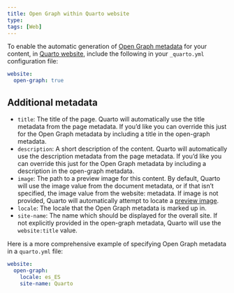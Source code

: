 ---
title: Open Graph within Quarto website
type:
tags: [Web]
---

To enable the automatic generation of [Open Graph metadata](open-graph.qmd) for
your content, in [Quarto website](quarto-website.qmd), include the following in
your `_quarto.yml` configuration file:

```{yaml}
website:
  open-graph: true
```

## Additional metadata

- `title`: The title of the page. Quarto will automatically use the title
  metadata from the page metadata. If you’d like you can override this just for
  the Open Graph metadata by including a title in the open-graph metadata.
- `description`: A short description of the content. Quarto will automatically
  use the description metadata from the page metadata. If you’d like you can
  override this just for the Open Graph metadata by including a description in
  the open-graph metadata.
- `image`: The path to a preview image for this content. By default, Quarto will
  use the image value from the document metadata, or if that isn’t specified,
  the image value from the website: metadata. If image is not provided, Quarto
  will automatically attempt to locate a [preview image](quarto-preview-image.qmd).
- `locale`: The locale that the Open Graph metadata is marked up in.
- `site-name`: The name which should be displayed for the overall site. If not
  explicitly provided in the open-graph metadata, Quarto will use the `website:title`
  value.

Here is a more comprehensive example of specifying Open Graph metadata in a
`quarto.yml` file:

```{yaml}
website:
  open-graph:
    locale: es_ES
    site-name: Quarto
```
